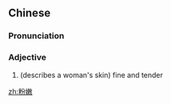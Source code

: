 ==Chinese==
{{zh-forms}}

===Pronunciation===
{{zh-pron
|m=fěnnèn
|cat=a
}}

===Adjective===
{{zh-adj}}

# (describes a woman's skin) fine and tender

[[zh:粉嫩]]
